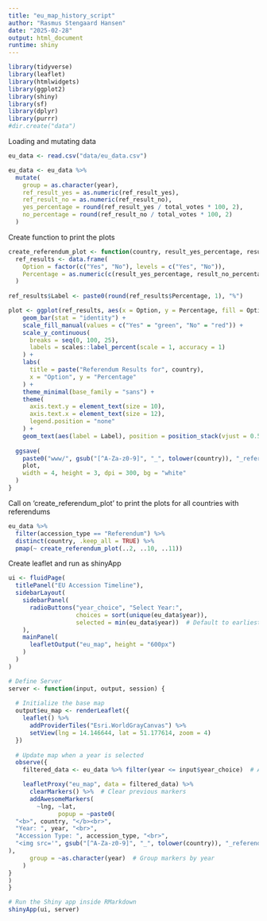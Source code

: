 ---
title: "eu_map_history_script"
author: "Rasmus Stengaard Hansen"
date: "2025-02-28"
output: html_document
runtime: shiny
---

```{r setup, echo=FALSE, message=FALSE}
library(tidyverse)
library(leaflet)
library(htmlwidgets)
library(ggplot2)
library(shiny)
library(sf)
library(dplyr)
library(purrr)
#dir.create("data")

```

Loading and mutating data

```{r}

eu_data <- read.csv("data/eu_data.csv")

eu_data <- eu_data %>%
  mutate(
    group = as.character(year),
    ref_result_yes = as.numeric(ref_result_yes),
    ref_result_no = as.numeric(ref_result_no),
    yes_percentage = round(ref_result_yes / total_votes * 100, 2),
    no_percentage = round(ref_result_no / total_votes * 100, 2)
  )

```

Create function to print the plots

```{r}


create_referendum_plot <- function(country, result_yes_percentage, result_no_percentage) {
  ref_results <- data.frame(
    Option = factor(c("Yes", "No"), levels = c("Yes", "No")),
    Percentage = as.numeric(c(result_yes_percentage, result_no_percentage))
  )
  
ref_results$Label <- paste0(round(ref_results$Percentage, 1), "%")

plot <- ggplot(ref_results, aes(x = Option, y = Percentage, fill = Option)) +
    geom_bar(stat = "identity") +
    scale_fill_manual(values = c("Yes" = "green", "No" = "red")) +
    scale_y_continuous(
      breaks = seq(0, 100, 25),
      labels = scales::label_percent(scale = 1, accuracy = 1)
    ) +
    labs(
      title = paste("Referendum Results for", country),
      x = "Option", y = "Percentage"
    ) +
    theme_minimal(base_family = "sans") +
    theme(
      axis.text.y = element_text(size = 10),
      axis.text.x = element_text(size = 12),
      legend.position = "none"
    ) +
    geom_text(aes(label = Label), position = position_stack(vjust = 0.5), size = 4, color = "black")
  
  ggsave(
    paste0("www/", gsub("[^A-Za-z0-9]", "_", tolower(country)), "_referendum.png"),
    plot,
    width = 4, height = 3, dpi = 300, bg = "white"
  )
}

```

Call on 'create_referendum_plot' to print the plots for all countries with referendums

```{r}

eu_data %>%
  filter(accession_type == "Referendum") %>%
  distinct(country, .keep_all = TRUE) %>%
  pmap(~ create_referendum_plot(..2, ..10, ..11))


```

Create leaflet and run as shinyApp

```{r}

ui <- fluidPage(
  titlePanel("EU Accession Timeline"),
  sidebarLayout(
    sidebarPanel(
      radioButtons("year_choice", "Select Year:", 
                   choices = sort(unique(eu_data$year)), 
                   selected = min(eu_data$year))  # Default to earliest year
    ),
    mainPanel(
      leafletOutput("eu_map", height = "600px")
    )
  )
)

# Define Server
server <- function(input, output, session) {
  
  # Initialize the base map
  output$eu_map <- renderLeaflet({
    leaflet() %>%
      addProviderTiles("Esri.WorldGrayCanvas") %>%
      setView(lng = 14.146644, lat = 51.177614, zoom = 4)
  })
  
  # Update map when a year is selected
  observe({
    filtered_data <- eu_data %>% filter(year <= input$year_choice)  # Accumulate years

    leafletProxy("eu_map", data = filtered_data) %>%
      clearMarkers() %>%  # Clear previous markers
      addAwesomeMarkers(
        ~lng, ~lat, 
              popup = ~paste0(
  "<b>", country, "</b><br>",
  "Year: ", year, "<br>",
  "Accession Type: ", accession_type, "<br>",
  "<img src='", gsub("[^A-Za-z0-9]", "_", tolower(country)), "_referendum.png' width='200'>"
),
      group = ~as.character(year)  # Group markers by year
    )
}
)
}

# Run the Shiny app inside RMarkdown
shinyApp(ui, server)


```



